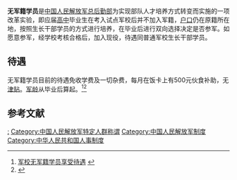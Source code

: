 '''无军籍学员'''是[[中国人民解放军|中国人民解放军]][[总后勤部|总后勤部]]为实现部队人才培养方式转变而实施的一项改革实验，即应届[[高中|高中]]毕业生在考入试点军校后并不加入军籍，[[户口|户口]]仍在原籍所在地，按照生长干部学员的方式进行培养，在毕业后进行双向选择决定是否参军。如愿意参军，经学校考核合格后，加入现役，待遇同普通军校生长干部学员。

==待遇==
无军籍学员目前的待遇免收学费及一切杂费，每月在饭卡上有500元伙食补助，无[[津贴|津贴]]。[[军龄|军龄]]从毕业后算起。<ref>[http://zhaosheng.tmmu.com.cn/shownews.asp?id=76 军校无军籍学员享受待遇] {{webarchive|url=https://web.archive.org/web/20090416122612/http://zhaosheng.tmmu.com.cn/shownews.asp?id=76 |date=2009-04-16 }}</ref><ref>{{Cite web |url=http://news.xinhuanet.com/newscenter/2008-05/21/content_8221807.htm |title=军校学员与军校无军籍学员可享受的待遇  |access-date=2010-09-07 |archive-date=2009-12-19 |archive-url=https://web.archive.org/web/20091219230337/http://news.xinhuanet.com/newscenter/2008-05/21/content_8221807.htm |dead-url=no }}</ref>

== 参考文献 ==
{{Reflist}}

[[Category:中国人民解放军院校|:]]
[[Category:中国人民解放军特定人群称谓|Category:中国人民解放军特定人群称谓]]
[[Category:中国人民解放军制度|Category:中国人民解放军制度]]
[[Category:中华人民共和国人事制度|Category:中华人民共和国人事制度]]